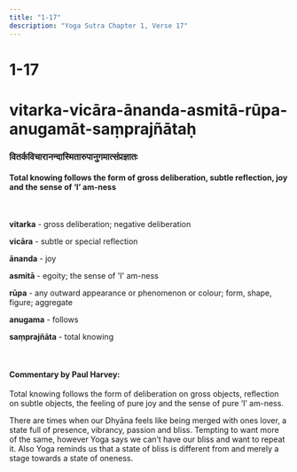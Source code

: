 ```yaml
---
title: "1-17"
description: "Yoga Sutra Chapter 1, Verse 17"
---
```


# 1-17

# vitarka-vicāra-ānanda-asmitā-rūpa-anugamāt-saṃprajñātaḥ

### वितर्कविचारानन्दास्मितारुपानुगमात्संप्रज्ञातः

#### Total knowing follows the form of gross deliberation, subtle reflection, joy and the sense of ‘I’ am-ness

<br />

**vitarka** - gross deliberation; negative deliberation <br />

**vicāra** - subtle or special reflection <br />

**ānanda** - joy <br />

**asmitā** - egoity; the sense of 'I' am-ness <br />

**rūpa** - any outward appearance or phenomenon or colour; form, shape, figure; aggregate <br />

**anugama** - follows <br />

**saṃprajñāta** - total knowing <br />

<br />

#### Commentary by Paul Harvey:

Total knowing follows the form of
deliberation on gross objects,
reflection on subtle objects,
the feeling of pure joy and
the sense of pure ‘I’ am-ness.

There are times when our Dhyāna feels like being merged with ones lover, a state full of presence, vibrancy, passion and bliss.
Tempting to want more of the same, however Yoga says we can’t have our bliss and want to repeat it.
Also Yoga reminds us that a state of bliss is different from and merely a stage towards a state of oneness.

<br />
